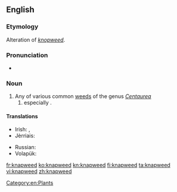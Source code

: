 ==English==

===Etymology===
Alteration of ''[[knopweed]]''.

===Pronunciation===
* {{IPA|/ˈnæpwiːd/}}

===Noun===
{{en-noun}}

# Any of various common [[weeds]] of the genus ''[[Centaurea]]''
## especially {{taxlink|Centaurea nigra|species}}.

====Translations====
{{trans-top|''Centaurea''}}
* Irish: {{t-|ga|bata cogaidh|m}}, {{t-|ga|mínscoth|f}}
* Jèrriais: {{qualifier|Centaurea nigra}} {{tø|roa-jer|bourdonniéthe|f}}
{{trans-mid}}
* Russian: {{t-|ru|чёрный василёк|m|sc=Cyrl|tr=čórnyj vasiljók}}
* Volapük: {{t-|vo|zentor}}
{{trans-bottom}}

[[Category:en:Plants]]

[[fr:knapweed]]
[[ko:knapweed]]
[[kn:knapweed]]
[[fi:knapweed]]
[[ta:knapweed]]
[[vi:knapweed]]
[[zh:knapweed]]